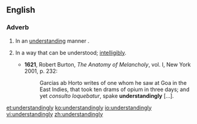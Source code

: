 ==English==

===Adverb===
{{en-adv}}

# In an [[understanding]] manner<!--other wording-->.
# {{obsolete}} In a way that can be understood; [[intelligibly]].
#* '''1621''', Robert Burton, ''The Anatomy of Melancholy'', vol. I, New York 2001, p. 232:
#*: Garcias ab Horto writes of one whom he saw at Goa in the East Indies, that took ten drams of opium in three days; and yet ''consulto loquebatur'', spake '''understandingly''' [...].

[[et:understandingly]]
[[ko:understandingly]]
[[io:understandingly]]
[[vi:understandingly]]
[[zh:understandingly]]